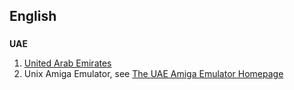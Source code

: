 ==English==
==={{initialism}}===
'''UAE'''

#[[United Arab Emirates]]
#Unix Amiga Emulator, see [http://www.freiburg.linux.de/~uae/ The UAE Amiga Emulator Homepage]